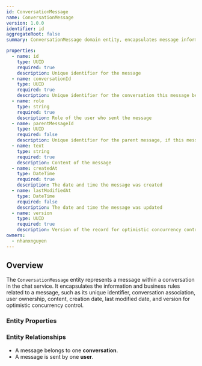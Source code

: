 ```yaml
---
id: ConversationMessage
name: ConversationMessage
version: 1.0.0
identifier: id
aggregateRoot: false
summary: ConversationMessage domain entity, encapsulates message information and business rules

properties:
  - name: id
    type: UUID
    required: true
    description: Unique identifier for the message
  - name: conversationId
    type: UUID
    required: true
    description: Unique identifier for the conversation this message belongs to
  - name: role
    type: string
    required: true
    description: Role of the user who sent the message
  - name: parentMessageId
    type: UUID
    required: false
    description: Unique identifier for the parent message, if this message is a reply
  - name: text
    type: string
    required: true
    description: Content of the message
  - name: createdAt
    type: DateTime
    required: true
    description: The date and time the message was created
  - name: lastModifiedAt
    type: DateTime
    required: false
    description: The date and time the message was updated
  - name: version
    type: UUID
    required: true
    description: Version of the record for optimistic concurrency control
owners:
  - nhanxnguyen
---
```


## Overview

The `ConversationMessage` entity represents a message within a conversation in the chat service. It encapsulates the information and business rules related to a message, such as its unique identifier, conversation association, user ownership, content, creation date, last modified date, and version for optimistic concurrency control.

### Entity Properties

<EntityPropertiesTable />

### Entity Relationships

- A message belongs to one **conversation**.
- A message is sent by one **user**.
